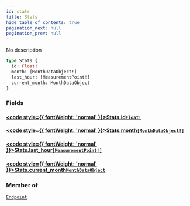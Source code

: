 ```yaml
---
id: stats
title: Stats
hide_table_of_contents: true
pagination_next: null
pagination_prev: null
---
```








No description

```graphql
type Stats {
  id: Float!
  month: [MonthDataObject!]
  last_hour: [MeasurementPoint!]
  current_month: MonthDataObject
}
```


### Fields

#### [<code style={{ fontWeight: 'normal' }}>Stats.<b>id</b></code>](#)<Bullet />[`Float!`](/graphql/scalars/float) <Badge class="secondary" text="non-null"/> <Badge class="secondary" text="scalar"/>
> 
> 

#### [<code style={{ fontWeight: 'normal' }}>Stats.<b>month</b></code>](#)<Bullet />[`[MonthDataObject!]`](/graphql/objects/month-data-object) <Badge class="secondary" text="list"/> <Badge class="secondary" text="object"/>
> 
> 

#### [<code style={{ fontWeight: 'normal' }}>Stats.<b>last_hour</b></code>](#)<Bullet />[`[MeasurementPoint!]`](/graphql/objects/measurement-point) <Badge class="secondary" text="list"/> <Badge class="secondary" text="object"/>
> 
> 

#### [<code style={{ fontWeight: 'normal' }}>Stats.<b>current_month</b></code>](#)<Bullet />[`MonthDataObject`](/graphql/objects/month-data-object) <Badge class="secondary" text="object"/>
> 
> 



### Member of

[`Endpoint`](/graphql/objects/endpoint)  <Badge className="secondary" text="object"/>



